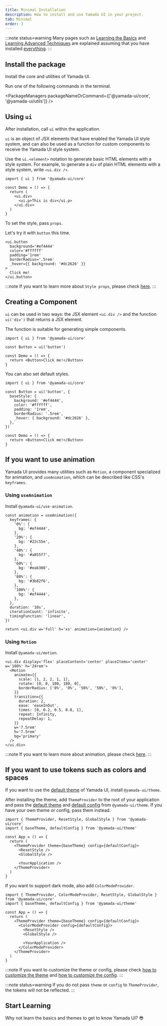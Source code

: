 ```yaml
---
title: Minimal Installation
description: How to install and use Yamada UI in your project.
tab: Minimal
order: 3
---
```


:::note status=warning
Many pages such as [Learning the Basics](/getting-started/installation/basic) and [Learning Advanced Techniques](/getting-started/installation/advanced) are explained assuming that you have installed [everything](/getting-started/installation).
:::

## Install the package

Install the core and utilities of Yamada UI.

Run one of the following commands in the terminal.

<PackageManagers packageNameOrCommand={['@yamada-ui/core', '@yamada-ui/utils']} />
## Using `ui`

After installation, call `ui` within the application.

`ui` is an object of JSX elements that have enabled the Yamada UI style system, and can also be used as a function for custom components to receive the Yamada UI style system.

Use the `ui.<element>` notation to generate basic HTML elements with a style system.
For example, to generate a `div` of plain HTML elements with a style system, write `<ui.div />`.

```tsx live=false
import { ui } from '@yamada-ui/core'

const Demo = () => {
  return (
    <ui.div>
      <ui.p>This is div</ui.p>
    </ui.div>
  )
}
```

To set the style, pass `props`.

Let's try it with `button` this time.

```tsx
<ui.button
  background='#ef4444'
  color='#ffffff'
  padding='1rem'
  borderRadius='.5rem'
  _hover={{ background: '#dc2626' }}
>
  Click me!
</ui.button>
```

:::note
If you want to learn more about `Style props`, please check [here](/styled-system/style-props).
:::

## Creating a Component

`ui` can be used in two ways: the JSX element `<ui.div />` and the function `ui('div')` that returns a JSX element.

The function is suitable for generating simple components.

```tsx live=false
import { ui } from '@yamada-ui/core'

const Button = ui('button')

const Demo = () => {
  return <Button>Click me!</Button>
}
```

You can also set default styles.

```tsx live=false
import { ui } from '@yamada-ui/core'

const Button = ui('button', {
  baseStyle: {
    background: '#ef4444',
    color: '#ffffff',
    padding: '1rem',
    borderRadius: '.5rem',
    _hover: { background: '#dc2626' },
  },
})

const Demo = () => {
  return <Button>Click me!</Button>
}
```

## If you want to use animation

Yamada UI provides many utilities such as `Motion`, a component specialized for animation, and `useAnimation`, which can be described like CSS's `keyframes`.

### Using `useAnimation`

Install `@yamada-ui/use-animation`.

<PackageManagers packageNameOrCommand='@yamada-ui/use-animation' />

```tsx functional=true
const animation = useAnimation({
  keyframes: {
    '0%': {
      bg: '#ef4444',
    },
    '20%': {
      bg: '#22c55e',
    },
    '40%': {
      bg: '#a855f7',
    },
    '60%': {
      bg: '#eab308',
    },
    '80%': {
      bg: '#3b82f6',
    },
    '100%': {
      bg: '#ef4444',
    },
  },
  duration: '10s',
  iterationCount: 'infinite',
  timingFunction: 'linear',
})

return <ui.div w='full' h='xs' animation={animation} />
```

### Using `Motion`

Install `@yamada-ui/motion`.

<PackageManagers packageNameOrCommand='@yamada-ui/motion' />

```tsx
<ui.div display='flex' placeContent='center' placeItems='center' w='100%' h='24rem'>
  <Motion
    animate={{
      scale: [1, 2, 2, 1, 1],
      rotate: [0, 0, 180, 180, 0],
      borderRadius: ['0%', '0%', '50%', '50%', '0%'],
    }}
    transition={{
      duration: 2,
      ease: 'easeInOut',
      times: [0, 0.2, 0.5, 0.8, 1],
      repeat: Infinity,
      repeatDelay: 1,
    }}
    w='7.5rem'
    h='7.5rem'
    bg='primary'
  />
</ui.div>
```

:::note
If you want to learn more about animation, please check [here](/styled-system/animation).
:::

## If you want to use tokens such as colors and spaces

If you want to use the [default theme](/styled-system/theming/default-theme) of Yamada UI, install `@yamada-ui/theme`.

<PackageManagers packageNameOrCommand='@yamada-ui/theme' />

After installing the theme, add `ThemeProvider` to the root of your application and pass the [default theme](/styled-system/theming/default-theme) and [default config](/styled-system/configure/default-config) from `@yamada-ui/theme`. If you have your own theme or config, pass them instead.

```tsx live=false highlight={6,7,8,11}
import { ThemeProvider, ResetStyle, GlobalStyle } from '@yamada-ui/core'
import { baseTheme, defaultConfig } from '@yamada-ui/theme'

const App = () => {
  return (
    <ThemeProvider theme={baseTheme} config={defaultConfig}>
      <ResetStyle />
      <GlobalStyle />

      <YourApplication />
    </ThemeProvider>
  )
}
```

If you want to support dark mode, also add `ColorModeProvider`.

```tsx live=false highlight={7,12}
import { ThemeProvider, ColorModeProvider, ResetStyle, GlobalStyle } from '@yamada-ui/core'
import { baseTheme, defaultConfig } from '@yamada-ui/theme'

const App = () => {
  return (
    <ThemeProvider theme={baseTheme} config={defaultConfig}>
      <ColorModeProvider config={defaultConfig}>
        <ResetStyle />
        <GlobalStyle />

        <YourApplication />
      </ColorModeProvider>
    </ThemeProvider>
  )
}
```

:::note
If you want to customize the theme or config, please check [how to customize the theme](/styled-system/theming/customize-theme) and [how to customize the config](/styled-system/configure/customize-config).
:::

:::note status=warning
If you do not pass `theme` or `config` to `ThemeProvider`, the tokens will not be reflected.
:::

## Start Learning

Why not learn the basics and themes to get to know Yamada UI? 😎

<CardContainer>
  <LinkCard href='/getting-started/basics' />
  <LinkCard
    href='/styled-system/theming'
    title='Learn about Themes'
    description='Learn about the default theme of Yamada UI, and how to create and change the values of colors, fonts, and other theme elements.'
  />
  <LinkCard
    href='/components'
    title='Explore Components'
    description='Yamada UI offers over 100 flexible components. All components support animations and dark mode.'
  />
  <LinkCard
    href='https://github.com/hirotomoyamada/yamada-ui'
    title='Explore the Source Code'
    description='The package and documentation site of Yamada UI are open source. If you like Yamada UI, please give it a star.'
  />
</CardContainer>

